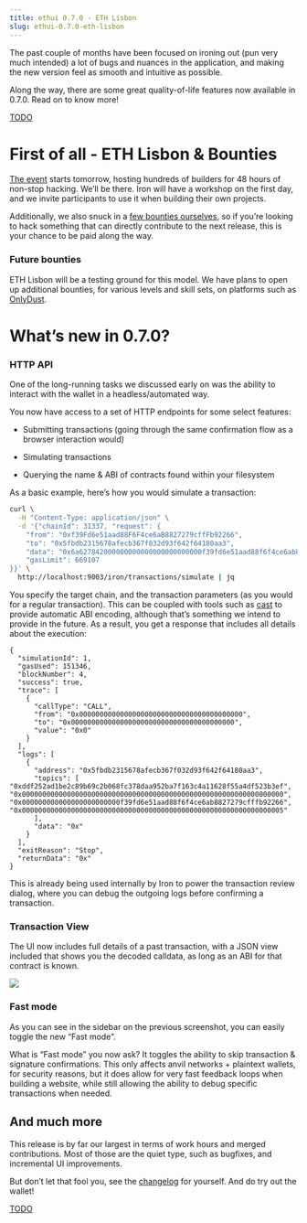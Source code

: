 ```yaml
---
title: ethui 0.7.0 - ETH Lisbon
slug: ethui-0.7.0-eth-lisbon
---
```

The past couple of months have been focused on ironing out (pun very much intended) a lot of bugs and nuances in the application, and making the new version feel as smooth and intuitive as possible.

Along the way, there are some great quality-of-life features now available in 0.7.0. Read on to know more!

[TODO](https://github.com/iron-wallet/iron/releases/tag/v0.7.0)

# First of all - ETH Lisbon & Bounties

[The event](https://ethlisbon.org/) starts tomorrow, hosting hundreds of builders for 48 hours of non-stop hacking. We’ll be there. Iron will have a workshop on the first day, and we invite participants to use it when building their own projects.

Additionally, we also snuck in a [few bounties ourselves,](https://ethlisbon.iron-wallet.xyz) so if you’re looking to hack something that can directly contribute to the next release, this is your chance to be paid along the way.

### Future bounties

ETH Lisbon will be a testing ground for this model. We have plans to open up additional bounties, for various levels and skill sets, on platforms such as [OnlyDust](https://www.onlydust.xyz/).

# What’s new in 0.7.0?

### HTTP API

One of the long-running tasks we discussed early on was the ability to interact with the wallet in a headless/automated way.

You now have access to a set of HTTP endpoints for some select features:

* Submitting transactions (going through the same confirmation flow as a browser interaction would)

* Simulating transactions

* Querying the name & ABI of contracts found within your filesystem

As a basic example, here’s how you would simulate a transaction:

```bash
curl \
  -H "Content-Type: application/json" \
  -d '{"chainId": 31337, "request": {
    "from": "0xf39Fd6e51aad88F6F4ce6aB8827279cffFb92266",
    "to": "0x5fbdb2315678afecb367f032d93f642f64180aa3",
    "data": "0x6a627842000000000000000000000000f39fd6e51aad88f6f4ce6ab8827279cfffb92266",
    "gasLimit": 669107
}}' \
  http://localhost:9003/iron/transactions/simulate | jq
```

You specify the target chain, and the transaction parameters (as you would for a regular transaction). This can be coupled with tools such as [cast](https://book.getfoundry.sh/cast/) to provide automatic ABI encoding, although that’s something we intend to provide in the future. As a result, you get a response that includes all details about the execution:

```
{
  "simulationId": 1,
  "gasUsed": 151346,
  "blockNumber": 4,
  "success": true,
  "trace": [
    {
      "callType": "CALL",
      "from": "0x0000000000000000000000000000000000000000",
      "to": "0x0000000000000000000000000000000000000000",
      "value": "0x0"
    }
  ],
  "logs": [
    {
      "address": "0x5fbdb2315678afecb367f032d93f642f64180aa3",
      "topics": [
"0xddf252ad1be2c89b69c2b068fc378daa952ba7f163c4a11628f55a4df523b3ef",
"0x0000000000000000000000000000000000000000000000000000000000000000",
"0x000000000000000000000000f39fd6e51aad88f6f4ce6ab8827279cfffb92266",
"0x0000000000000000000000000000000000000000000000000000000000000005"
      ],
      "data": "0x"
    }
  ],
  "exitReason": "Stop",
  "returnData": "0x"
}
```

This is already being used internally by Iron to power the transaction review dialog, where you can debug the outgoing logs before confirming a transaction.

### Transaction View

The UI now includes full details of a past transaction, with a JSON view included that shows you the decoded calldata, as long as an ABI for that contract is known.

![](./tx-view.png)

### Fast mode

As you can see in the sidebar on the previous screenshot, you can easily toggle the new “Fast mode”.

What is “Fast mode” you now ask? It toggles the ability to skip transaction & signature confirmations. This only affects anvil networks + plaintext wallets, for security reasons, but it does allow for very fast feedback loops when building a website, while still allowing the ability to debug specific transactions when needed.

## And much more

This release is by far our largest in terms of work hours and merged contributions. Most of those are the quiet type, such as bugfixes, and incremental UI improvements.

But don’t let that fool you, see the [changelog](https://github.com/iron-wallet/iron/releases) for yourself. And do try out the wallet!

[TODO](http://github.com/iron-wallet/iron)
